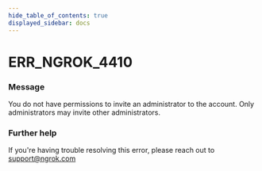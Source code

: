 ```yaml
---
hide_table_of_contents: true
displayed_sidebar: docs
---
```



# ERR_NGROK_4410

### Message
You do not have permissions to invite an administrator to the account. Only administrators may invite other administrators.

<ErrorDetails error='err_ngrok_4410' />


### Further help
If you're having trouble resolving this error, please reach out to [support@ngrok.com](mailto:support@ngrok.com?subject=Help%20with%20ERR_NGROK_4410)

